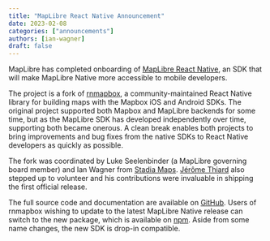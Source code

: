 ```yaml
---
title: "MapLibre React Native Announcement"
date: 2023-02-08
categories: ["announcements"]
authors: [ian-wagner]
draft: false
---
```


MapLibre has completed onboarding of [MapLibre React Native](https://github.com/maplibre/maplibre-react-native), an SDK
that will make MapLibre Native more accessible to mobile developers.

The project is a fork of [rnmapbox](https://github.com/rnmapbox/maps), a community-maintained React Native library
for building maps with the Mapbox iOS and Android SDKs. The original project supported both Mapbox and MapLibre
backends for some time, but as the MapLibre SDK has developed independently over time, supporting both became onerous.
A clean break enables both projects to bring improvements and bug fixes from the native SDKs to
React Native developers as quickly as possible.

The fork was coordinated by Luke Seelenbinder (a MapLibre governing board member) and Ian Wagner from [Stadia Maps](https://stadiamaps.com/).
[Jérôme Thiard](https://github.com/jthiard) also stepped up to volunteer and his contributions were invaluable in
shipping the first official release.

The full source code and documentation are available on [GitHub](https://github.com/maplibre/maplibre-react-native).
Users of rnmapbox wishing to update to the latest MapLibre Native release can switch to the new package,
which is available on [npm](https://www.npmjs.com/package/@maplibre/maplibre-react-native). Aside from some
name changes, the new SDK is drop-in compatible.
